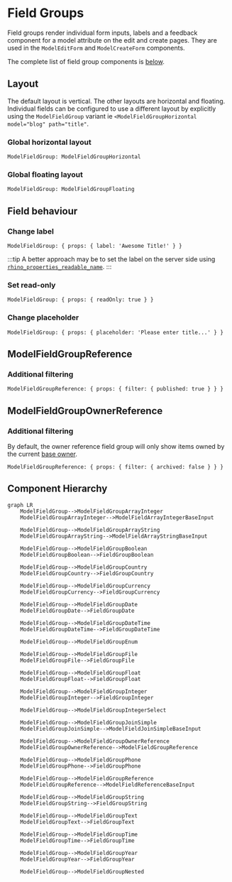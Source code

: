 # Field Groups

Field groups render individual form inputs, labels and a feedback component for a model attribute on the edit and create pages. They are used in the `ModelEditForm` and `ModelCreateForm` components.

The complete list of field group components is [below](#component-hierarchy).

## Layout

The default layout is vertical. The other layouts are horizontal and floating. Individual fields can be configured to use a different layout by explicitly using the `ModelFieldGroup` variant ie `<ModelFieldGroupHorizontal model="blog" path="title"`.

### Global horizontal layout

```rhinoconfig title="src/rhino.config.js"
ModelFieldGroup: ModelFieldGroupHorizontal
```

### Global floating layout

```rhinoconfig title="src/rhino.config.js"
ModelFieldGroup: ModelFieldGroupFloating
```

## Field behaviour

### Change label

```rhinoconfig title="src/rhino.config.js"
ModelFieldGroup: { props: { label: 'Awesome Title!' } }
```

:::tip
A better approach may be to set the label on the server side using [`rhino_properties_readable_name`](../properties#setting-display-name).
:::

### Set read-only

```rhinoconfig title="src/rhino.config.js"
ModelFieldGroup: { props: { readOnly: true } }
```

### Change placeholder

```rhinoconfig title="src/rhino.config.js"
ModelFieldGroup: { props: { placeholder: 'Please enter title...' } }
```

## ModelFieldGroupReference

### Additional filtering

```rhinoconfig title="src/rhino.config.js"
ModelFieldGroupReference: { props: { filter: { published: true } } }
```

## ModelFieldGroupOwnerReference

### Additional filtering

By default, the owner reference field group will only show items owned by the current [base owner](../../concepts/resources#base-owner).

```rhinoconfig title="src/rhino.config.js" attribute=category
ModelFieldGroupReference: { props: { filter: { archived: false } } }
```

## Component Hierarchy

```mermaid
graph LR
    ModelFieldGroup-->ModelFieldGroupArrayInteger
    ModelFieldGroupArrayInteger-->ModelFieldArrayIntegerBaseInput

    ModelFieldGroup-->ModelFieldGroupArrayString
    ModelFieldGroupArrayString-->ModelFieldArrayStringBaseInput

    ModelFieldGroup-->ModelFieldGroupBoolean
    ModelFieldGroupBoolean-->FieldGroupBoolean

    ModelFieldGroup-->ModelFieldGroupCountry
    ModelFieldGroupCountry-->FieldGroupCountry

    ModelFieldGroup-->ModelFieldGroupCurrency
    ModelFieldGroupCurrency-->FieldGroupCurrency

    ModelFieldGroup-->ModelFieldGroupDate
    ModelFieldGroupDate-->FieldGroupDate

    ModelFieldGroup-->ModelFieldGroupDateTime
    ModelFieldGroupDateTime-->FieldGroupDateTime

    ModelFieldGroup-->ModelFieldGroupEnum

    ModelFieldGroup-->ModelFieldGroupFile
    ModelFieldGroupFile-->FieldGroupFile

    ModelFieldGroup-->ModelFieldGroupFloat
    ModelFieldGroupFloat-->FieldGroupFloat

    ModelFieldGroup-->ModelFieldGroupInteger
    ModelFieldGroupInteger-->FieldGroupInteger

    ModelFieldGroup-->ModelFieldGroupIntegerSelect

    ModelFieldGroup-->ModelFieldGroupJoinSimple
    ModelFieldGroupJoinSimple-->ModelFieldJoinSimpleBaseInput

    ModelFieldGroup-->ModelFieldGroupOwnerReference
    ModelFieldGroupOwnerReference-->ModelFieldGroupReference

    ModelFieldGroup-->ModelFieldGroupPhone
    ModelFieldGroupPhone-->FieldGroupPhone

    ModelFieldGroup-->ModelFieldGroupReference
    ModelFieldGroupReference-->ModelFieldReferenceBaseInput

    ModelFieldGroup-->ModelFieldGroupString
    ModelFieldGroupString-->FieldGroupString

    ModelFieldGroup-->ModelFieldGroupText
    ModelFieldGroupText-->FieldGroupText

    ModelFieldGroup-->ModelFieldGroupTime
    ModelFieldGroupTime-->FieldGroupTime

    ModelFieldGroup-->ModelFieldGroupYear
    ModelFieldGroupYear-->FieldGroupYear

    ModelFieldGroup-->ModelFieldGroupNested
```
